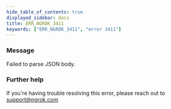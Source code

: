 ```yaml
---
hide_table_of_contents: true
displayed_sidebar: docs
title: ERR_NGROK_3411
keywords: ["ERR_NGROK_3411", "error 3411"]
---
```


### Message

Failed to parse JSON body.

### Further help

If you're having trouble resolving this error, please reach out to [support@ngrok.com](mailto:support@ngrok.com?subject=Help%20with%20ERR_NGROK_3411)
